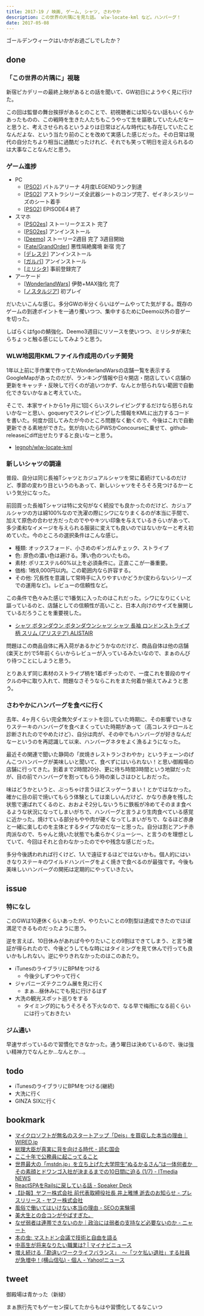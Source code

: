 ```yaml
---
title: 2017-19 / 映画, ゲーム, シャツ, さわやか
description: この世界の片隅にを見た話。 wlw-locate-kml など。ハンバーグ！
date: 2017-05-08
---
```


ゴールデンウィークはいかがお過ごしでしたか？

done
----

###  「この世界の片隅に」視聴

新宿ピカデリーの最終上映があるとの話を聞いて、GW初日にようやく見に行けた。

この回は監督の舞台挨拶があるとのことで、初視聴者には知らない話もいくらかあったものの、この戦時を生きた人たちもこうやって生を謳歌していたんだなーと思うと、考えさせられるというよりは日常はどんな時代にも存在していたことなんだよな、という当たり前のことを改めて実感した感じだった。その日常は現代の自分たちより相当に過酷だったけれど、それでも笑って明日を迎えられるのは大事なことなんだと思う。

<Tweet tweetLink="https://twitter.com/konosekai_movie/status/857926178786627584" /> 

###  ゲーム進捗

- PC
  - [[PSO2](http://pso2.jp/)] バトルアリーナ 4月度LEGENDランク到達
  - [[PSO2](http://pso2.jp/)] アストラシリーズ全武器シートのコンプ完了、ゼイネシスシリーズのシート着手
  - [[PSO2](http://pso2.jp/)] EPISODE4 終了
- スマホ
  - [[PSO2es](http://pso2.jp/es/)] ストーリークエスト 完了
  - [[PSO2es](http://pso2.jp/es/)] アンインストール
  - [[Deemo](https://www.rayark.com/g/deemo/)] ストーリー2週目 完了 3週目開始
  - [[Fate/GrandOrder](https://www.fate-go.jp/)] 悪性隔絶魔境 新宿 完了
  - [[デレステ](http://cinderella.idolmaster.jp/sl-stage/)] アンインストール
  - [[ガルパ](https://bang-dream.bushimo.jp/)] アンインストール
  - [[ミリシタ](https://millionlive.idolmaster.jp/theaterdays/)] 事前登録完了
- アーケード
  - [[WonderlandWars](http://wonder.sega.jp/)] 伊勢+MAX強化 完了
  - [[ノスタルジア](http://eagate.573.jp/game/nostalgia/index.html)] 初プレイ

だいたいこんな感じ。多分GWの半分くらいはゲームやってた気がする。既存のゲームの到達ポイントを一通り攫いつつ、集中するためにDeemo以外の音ゲーを切った。

しばらくはfgoの鯖強化、Deemo3週目にリソースを使いつつ、ミリシタが来たらちょっと触る感じにしてみようと思う。

###  WLW地図用KMLファイル作成用のバッチ開発

1年以上前に手作業で作ってたWonderlandWarsの店舗一覧を表示するGoogleMapがあったのだが、ランキング情報や日々開店・閉店していく店舗の更新をキャッチ・反映して行くのが追いつかず、なんとか怒られない範囲で自動化できないかなぁと考えていた。

そこで、本家サイトから1ヶ月に1回くらいスクレイピングするだけなら怒られないかなーと思い、goqueryでスクレイピングした情報をKMLに出力するコードを書いた。何度か回してみたが今のところ問題なく動くので、今後はこれで自動更新できる素地ができた。気が向いたらPWSかConcourseに乗せて、github-releaseにdiff出せたりすると良いなーと思う。

- [legnoh/wlw-locate-kml](https://github.com/legnoh/wlw-locate-kml)

<Tweet tweetLink="https://twitter.com/legnoh/status/859136443561590785" />

###  新しいシャツの調達

普段、自分は同じ長袖Tシャツとカジュアルシャツを常に着続けているのだけど、季節の変わり目というのもあって、新しいシャツをそろそろ見つけるかーという気分になった。

前回買った長袖Tシャツは特に文句がなく続投でも良かったのだけど、カジュアルシャツの方は綿100%なので洗濯の際にシワになりまくるのが本当に手間で、加えて原色の合わせ方だったのでややキツい印象を与えているきらいがあって、多少柔和なイメージを与えられる服装に変えても良いのではないかなーと考え初めていた。今のところの選択条件はこんな感じ。

- 種類: オックスフォード、小さめのギンガムチェック、ストライプ
- 色: 原色の濃い色は避ける。薄い色のついたもの。
- 素材: ポリエステル60%以上を必須条件に。正直ここが一番重要。
- 価格: 1枚8,000円以内。この範囲内なら許容する。
- その他: 冗長性を意識して常時手に入りやすいかどうか(変わらないシリーズでの運用など)。レビューの信頼性など。

この条件で色々みた感じで1番気に入ったのはこれだった。シワになりにくいと謳っているのと、店舗としての信頼性が高いこと、日本人向けのサイズを展開しているだろうことを重要視した。

- [シャツ ボタンダウン ボタンダウンシャツ シャツ 長袖 ロンドンストライプ柄 スリム (アリステア) ALISTAIR](http://store.shopping.yahoo.co.jp/paty/r140627011.html)

問題はこの商品自体に再入荷があるかどうかなのだけど、商品自体は他の店舗(楽天とか)で5年前くらいからレビューが入っているみたいなので、まぁのんびり待つことにしようと思う。

とりあえず同じ素材のストライプ柄を1着ポチったので、一度これを普段のサイクルの中に取り入れて、問題なさそうならこれをまた何着か揃えてみようと思う。

###  さわやかにハンバーグを食べに行く

<Instagram instagramId="BTyDK3PgvpK" />

去年、4ヶ月くらい完全無欠ダイエットを回していた時期に、その影響でいきなりステーキのハンバーグを食べまくっていた時期があって（高コレステロールと診断されたのでやめたけど）、自分は肉が、その中でもハンバーグが好きなんだなーというのを再認識して以来、ハンバーグネタをよく漁るようになった。

最近その関連で聞いた静岡の「炭焼きレストランさわやか」というチェーンのげんこつハンバーグが美味しいと聞いて、食べずにはいられない！と思い御殿場の店舗に行ってきた。到着まで2時間20分、更に待ち時間3時間という地獄だったが、目の前でハンバーグを割ってもらう時の楽しさはひとしおだった。

味はどうかというと、ぶっちゃけ言うほどスッゲーうまい！とかではなかった。確かに目の前で焼いてもらう体験としては楽しいんだけど、かなり赤身を残した状態で運ばれてくるのと、おおよそ2分しないうちに鉄板が冷めてそのまま食べるような状況になってしまいがちで、ハンバーグと言うより生肉食べている感覚に近かった。焼けている部分もやや肉が硬くなってしまいがちで、なるほど赤身と一緒に楽しむのを主体とするタイプなのだなーと思った。自分は割とアンチ赤肉派なので、ちゃんと焼いた状態でも柔らかくジューシー、と言うのを理想としていて、今回はそれと合わなかったのでやや残念な感じだった。

多分今後誘われれば行くけど、1人で遠征するほどではないかも。個人的にはいきなりステーキのワイルドハンバーグをよく焼きで食べるのが最強です。今後も美味しいハンバーグの開拓は定期的にやっていきたい。

issue
----

###  特になし

このGWは10連休くらいあったが、やりたいことの9割型は達成できたのでほぼ満足できるものだったように思う。

逆を言えば、10日休みがあれば今やりたいことの9割はできてしまう、と言う確証が得られたので、今後どうしてもな時にはタイミングを見て休んで行っても良いかもしれない。逆にやりきれなかったのはこのあたり。

- iTunesのライブラリにBPMをつける
  - 今後少しずつやって行く
- ジャパニーズテクニウム展を見に行く
  - まぁ...昼休みにでも見に行けるはず
- 大洗の観光スポット巡りをする
  - タイミング的にもうそろそろ下火なので、なる早で梅雨になる前くらいには行っておきたい

###  ジム通い

早速サボっているので習慣化できなかった。通う曜日は決めているので、後は強い精神力でなんとか...なんとか...。

todo
----

- iTunesのライブラリにBPMをつける(継続)
- 大洗に行く
- GINZA SIXに行く

bookmark
----

- [マイクロソフトが無名のスタートアップ「Deis」を買収した本当の理由｜WIRED.jp](https://wired.jp/2017/04/22/startup-deis/)
- [総理大臣が真実に背を向ける時代 - 読む国会](https://www.yomu-kokkai.com/entry/2017/04/23/155106)
- [ここ十年で公務員に起こってること](https://anond.hatelabo.jp/20170426232727)
- [世界最大の「mstdn.jp」を立ち上げた大学院生“ぬるかるさん”は一体何者か　その素顔とドワンゴ入社が決まるまでの10日間に迫る (1/7) - ITmedia NEWS](https://www.itmedia.co.jp/news/articles/1704/24/news045.html)
- [ReactSPAをRailsに戻している話 - Speaker Deck](https://speakerdeck.com/itkrt2y/reactspaworailsnili-siteiruhua)
- [【訃報】ヤフー株式会社 前代表取締役社長 井上雅博 逝去のお知らせ - プレスリリース - ヤフー株式会社](https://about.yahoo.co.jp/pr/release/2017/04/29a/)
- [風俗で働いてはいけない本当の理由 - SEOの実験場](http://557dg4.hatenablog.com/entry/2017/04/28/123829)
- [美大生との合コンがやばすぎた。](https://anond.hatelabo.jp/20170429110724)
- [なぜ弱者は連帯できないのか｜政治には弱者の支持など必要ないのか - ニャート](http://nyaaat.hatenablog.com/entry/solidarity)
- [本の虫: マストドン会議で技術と自由を語る](https://cpplover.blogspot.com/2017/04/blog-post_29.html)
- [中高生が将来なりたい職業は? | マイナビニュース](https://news.mynavi.jp/article/20170426-a109/)
- [増え続ける「勘違いワークライフバランス」　～「ツケ払い退社」する社員が急増中！(横山信弘) - 個人 - Yahoo!ニュース](https://news.yahoo.co.jp/byline/yokoyamanobuhiro/20170505-00070632/)

tweet
----

御殿場は青かった（新緑）

<Tweet tweetLink="https://twitter.com/legnoh/status/861083597779771392" />

まぁ旅行先でもゲーセン探してたからもはや習慣化してるなこいつ

<Tweet tweetLink="https://twitter.com/legnoh/status/861084260341567488" />
